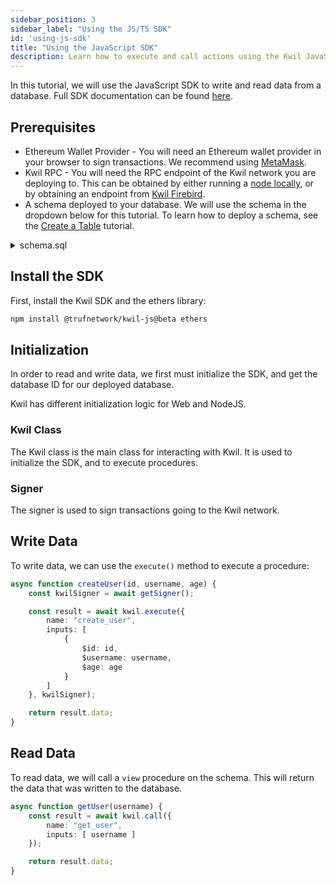 ```yaml
---
sidebar_position: 3
sidebar_label: "Using the JS/TS SDK"
id: 'using-js-sdk'
title: "Using the JavaScript SDK"
description: Learn how to execute and call actions using the Kwil JavaScript SDK.
---
```


In this tutorial, we will use the JavaScript SDK to write and read data from a database.
Full SDK documentation can be found [here](../sdks/js-ts/overview).

## Prerequisites

- Ethereum Wallet Provider - You will need an Ethereum wallet provider in your browser to sign transactions. We recommend
using [MetaMask](https://metamask.io/).
- Kwil RPC - You will need the RPC endpoint of the Kwil network you are deploying to. This can be obtained by either running a [node
locally](/docs/node/quickstart), or by obtaining an endpoint from [Kwil Firebird](https://admin.kwil.com/firebird/login>).
- A schema deployed to your database. We will use the schema in the dropdown below for this tutorial. To learn how to deploy a schema,
see the [Create a Table](/docs/getting-started/create-a-table) tutorial.

<details>
    <summary> schema.sql </summary>

```sql showLineNumbers
CREATE TABLE users (
    id UUID PRIMARY KEY,
    username TEXT NOT NULL UNIQUE,
    age INT NOT NULL,
    address TEXT NOT NULL UNIQUE // user wallet addresses
);

CREATE ACTION create_user($username TEXT, $age INT) PUBLIC {
    INSERT INTO users (id, username, age, address)
    VALUES (uuid_generate_kwil(@txid), $username, $age, @caller);
};

CREATE ACTION get_user($name username) PUBLIC VIEW RETURNS (id UUID, username TEXT, age INT, address TEXT) {
    for $row in SELECT * FROM users WHERE username = $name {
        return $row.id, $row.username, $row.age, $row.address;
    }
    error('User not found');
};
```
</details>

## Install the SDK

First, install the Kwil SDK and the ethers library:

```bash
npm install @trufnetwork/kwil-js@beta ethers
```

## Initialization

In order to read and write data, we first must initialize the SDK, and get the database ID for our deployed database.

Kwil has different initialization logic for Web and NodeJS.

### Kwil Class

The Kwil class is the main class for interacting with Kwil. It is used to initialize the SDK, and to execute procedures.


<InitTabs />

### Signer

The signer is used to sign transactions going to the Kwil network.


<SignerTabs />

## Write Data

To write data, we can use the `execute()` method to execute a procedure:

```typescript
async function createUser(id, username, age) {
    const kwilSigner = await getSigner();

    const result = await kwil.execute({
        name: "create_user",
        inputs: [
            {
                $id: id,
                $username: username,
                $age: age
            }
        ]
    }, kwilSigner);

    return result.data;
}
```

## Read Data

To read data, we will call a `view` procedure on the schema.  This will return the data that was written to the database.

```typescript
async function getUser(username) {
    const result = await kwil.call({
        name: "get_user",
        inputs: [ username ]
    });

    return result.data;
}
```